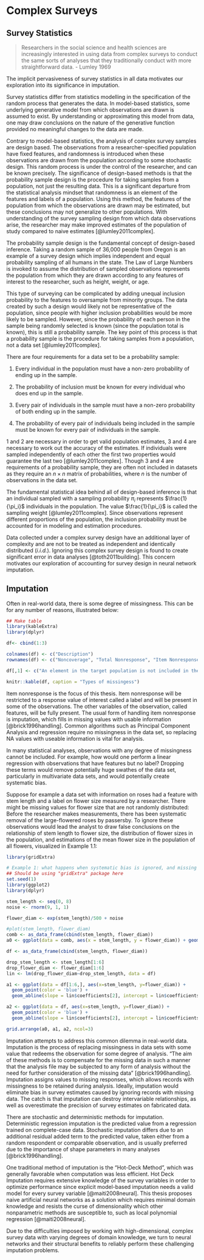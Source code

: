 <!--
This is for including Chapter 1.  Notice that it's also good practice to name your chunk.  This will help you debug potential issues as you knit.  The chunk above is called intro and the one below is called chapter1.  Feel free to change the name of the Rmd file as you wish, but don't forget to change it here from chap1.Rmd.
-->

<!--
The {#rmd-basics} text after the chapter declaration will allow us to link throughout the document back to the beginning of Chapter 1.  These labels will automatically be generated (if not specified) by changing the spaces to hyphens and capital letters to lowercase.  Look for the reference to this label at the beginning of Chapter 2.
-->

# Complex Surveys

## Survey Statistics

> Researchers in the social science and health sciences are increasingly interested in using data from complex surveys to conduct the same sorts of analyses that they traditionally conduct with more straightforward data. - Lumley 1969

The implicit pervasiveness of survey statistics in all data motivates our exploration into its significance in imputation.

Survey statistics differ from statistics modelling in the specification of the random process that generates the data. In model-based statistics, some underlying generative model from which observations are drawn is assumed to exist. By understanding or approximating this model from data, one may draw conclusions on the nature of the generative function provided no meaningful changes to the data are made.

Contrary to model-based statistics, the analysis of complex survey samples are design based. The observations from a researcher-specified population have fixed features, and randomness is introduced when these observations are drawn from the population according to some stochastic design. This random process is under the control of the researcher, and can be known precisely. The significance of design-based methods is that the probability sample design is the procedure for taking samples from a population, not just the resulting data. This is a significant departure from the statistical analysis mindset that randomness is an element of the features and labels of a population. Using this method, the features of the population from which the observations are drawn may be estimated, but these conclusions may not generalize to other populations. With understanding of the survey sampling design from which data observations arise, the researcher may make improved estimates of the population of study compared to naive estimates [@lumley2011complex]. 

The probability sample design is the fundamental concept of design-based inference. Taking a random sample of 36,000 people from Oregon is an example of a survey design which implies independent and equal probability sampling of all humans in the state. The Law of Large Numbers is invoked to assume the distribution of sampled observations represents the population from which they are drawn according to any features of interest to the researcher, such as height, weight, or age.

This type of surveying can be complicated by adding unequal inclusion probability to the features to oversample from minority groups. The data created by such a design would likely not be representative of the population, since people with higher inclusion probabilities would be more likely to be sampled. However, since the probability of each person in the sample being randomly selected is known (since the population total is known), this is still a probability sample. The key point of this process is that a probability sample is the procedure for taking samples from a population, not a data set [@lumley2011complex].

There are four requirements for a data set to be a probability sample:

1. Every individual in the population must have a non-zero probability of ending up in the sample.

2. The probability of inclusion must be known for every individual who does end up in the sample.

3. Every pair of individuals in the sample must have a non-zero probability of both ending up in the sample.

4. The probability of every pair of individuals being included in the sample must be known for every pair of individuals in the sample.

1 and 2 are necessary in order to get valid population estimates, 3 and 4 are necessary to work out the accuracy of the estimates. If individuals were sampled independently of each other the first two properties would guarantee the last two [@lumley2011complex]. Though 3 and 4 are requirements of a probability sample, they are often not included in datasets as they require an $n \times n$ matrix of probabilities, where $n$ is the number of observations in the data set.

The fundamental statistical idea behind all of design-based inference is that an individual sampled with a sampling probability $\pi_i$ represents $\frac{1}{\pi_i}$ individuals in the population. The value $\frac{1}{\pi_i}$ is called the sampling weight [@lumley2011complex]. Since observations represent different proportions of the population, the inclusion probability must be accounted for in modeling and estimation procedures.

Data collected under a complex survey design have an additional layer of complexity and are not to be treated as independent and identically distributed (*i.i.d.*). Ignoring this complex survey design is found to create significant error in data analyses [@toth2011building]. This concern motivates our exploration of accounting for survey design in neural network imputation.

## Imputation

Often in real-world data, there is some degree of missingness. This can be for any number of reasons, illustrated below:

```r
## Make table
library(kableExtra)
library(dplyr)

df<- cbind(1:3)

colnames(df) <- c("Description")
rownames(df) <- c("Noncoverage", "Total Nonresponse", "Item Nonresponse")

df[,1] <- c("An element in the target population is not included in the survey sampling frame", "A sampled element does not participate in the survey", "A responding sampled element fails to provide acceptable responses to one or more of the survey items")

knitr::kable(df, caption = "Types of missingess")
```
Item nonresponse is the focus of this thesis. Item nonresponse will be restricted to a response value of interest called a label and will be present in some of the observations. The other variables of the observation, called features, will be fully present. The usual form of handling item nonresponse is imputation, which fills in missing values with usable information [@brick1996handling]. Common algorithms such as Principal Component Analysis and regression require no missingness in the data set, so replacing NA values with useable information is vital for analysis.

In many statistical analyses, observations with any degree of missingness cannot be included. For example, how would one perform a linear regression with observations that have features but no label? Dropping these terms would remove potentially huge swathes of the data set, particularly in multivariate data sets, and would potentially create systematic bias. 

Suppose for example a data set with information on roses had a feature with stem length and a label on flower size measured by a researcher. There might be missing values for flower size that are not randomly distributed: Before the researcher makes measurements, there has been systematic removal of the large-flowered roses by passersby. To ignore these observations would lead the analyst to draw false conclusions on the relationship of stem length to flower size, the distribution of flower sizes in the population, and estimations of the mean flower size in the population of all flowers, visualized in Example 1.1:
```r
library(gridExtra)
```

```r
# Example 1: what happens when systematic bias is ignored, and missing values are dropped
## Should be using "gridExtra" package here
set.seed(1)
library(ggplot2)
library(dplyr)

stem_length <- seq(0, 8)
noise <- rnorm(9, 1, 1)

flower_diam <- exp(stem_length)/500 + noise

#plot(stem_length, flower_diam)
comb <- as_data_frame(cbind(stem_length, flower_diam))
a0 <- ggplot(data = comb, aes(x = stem_length, y = flower_diam)) + geom_point()

df <- as_data_frame(cbind(stem_length, flower_diam))

drop_stem_length <- stem_length[1:6]
drop_flower_diam <- flower_diam[1:6]
lin <- lm(drop_flower_diam~drop_stem_length, data = df)

a1 <- ggplot(data = df[1:6,], aes(x=stem_length, y=flower_diam)) + 
  geom_point(color = 'blue') + 
  geom_abline(slope = lin$coefficients[2], intercept = lin$coefficients[1])

a2 <- ggplot(data = df, aes(x=stem_length, y=flower_diam)) + 
  geom_point(color = 'blue') + 
  geom_abline(slope = lin$coefficients[2], intercept = lin$coefficients[1])

grid.arrange(a0, a1, a2, ncol=3)
```

Imputation attempts to address this common dilemma in real-world data. Imputation is the process of replacing missingness in data sets with some value that redeems the observation for some degree of analysis. "The aim of these methods is to compensate for the missing data in such a manner that the analysis file may be subjected to any form of analysis without the need for further consideration of the missing data" [@brick1996handling]. Imputation assigns values to missing responses, which allows records with missingness to be retained during analysis. Ideally, imputation would eliminate bias in survey estimates caused by ignoring records with missing data. The catch is that imputation can destroy intervariable relationships, as well as overestimate the precision of survey estimates on fabricated data.

There are stochastic and deterministic methods for imputation. Deterministic regression imputation is the predicted value from a regression trained on complete-case data. Stochastic imputation differs due to an additional residual added term to the predicted value, taken either from a random respondent or comparable observation, and is usually preferred due to the importance of shape parameters in many analyses [@brick1996handling].

One traditional method of imputation is the "Hot-Deck Method", which was generally favorable when computation was less efficient. Hot Deck Imputation  requires extensive knowledge of the survey variables in order to optimize performance since explicit model-based imputation needs a valid model for every survey variable [@maiti2008neural]. This thesis proposes naive artificial neural networks as a solution which requires minimal domain knowledge and resists the curse of dimensionality which other nonparametric methods are susceptible to, such as local polynomial regression [@maiti2008neural].

Due to the difficulties imposed by working with high-dimensional, complex survey data with varying degrees of domain knowledge, we turn to neural networks and their structural benefits to reliably perform these challenging imputation problems.